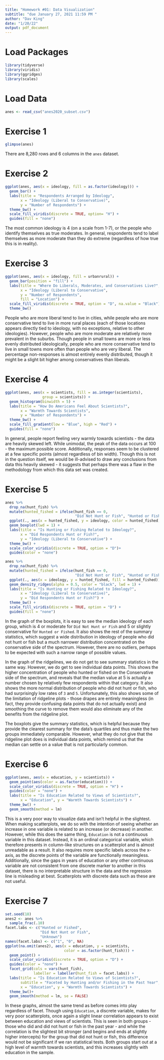 ---
title: "Homework #01: Data Visualization"
subtitle: "due January 27, 2021 11:59 PM "
author: "Dav King"
date: "1/20/22"
output: pdf_document
---

# Load Packages

```{r load-packages, message = FALSE, warning = FALSE}
library(tidyverse) 
library(viridis)
library(ggridges)
library(scales)
``` 

# Load Data
```{r load-data, message = F}
anes <- read_csv("anes2020_subset.csv")
```


# Exercise 1

```{r rows_columns}
glimpse(anes)
```

There are 8,280 rows and 6 columns in the `anes` dataset.

# Exercise 2

```{r ideology_plot, warning = FALSE, message = FALSE}
ggplot(anes, aes(x = ideology, fill = as.factor(ideology))) +
  geom_bar() +
  labs(title = "Respondents Arranged by Ideology",
       x = "Ideology (Liberal to Conservative)",
       y = "Number of Respondents") +
  theme_bw() +
  scale_fill_viridis(discrete = TRUE, option= "H") +
  guides(fill = "none")
```

The most common ideology is 4 (on a scale from 1-7), or the people who identify 
themselves as true moderates. In general, respondents tend to label themselves 
as more moderate than they do extreme (regardless of how true this is in 
reality).

# Exercise 3

```{r ideology_by_location, warning = FALSE}
ggplot(anes, aes(x = ideology, fill = urbanrural)) +
  geom_bar(position = "fill") +
  labs(title = "Where Do Liberals, Moderates, and Conservatives Live?",
       x = "Ideology (Liberal to Conservative",
       y = "Number of Respondents",
       fill = "Location") +
  scale_fill_viridis(discrete = TRUE, option = "D", na.value = "Black") +
  theme_bw()
```

People who are more liberal tend to live in cities, while people who are more 
conservative tend to live in more rural places (each of those locations appears 
directly tied to ideology, with no exceptions, relative to other ideologies). 
However, people who are more moderate are relatively more prevalent in the 
suburbs. Though people in small towns are more or less evenly distributed 
ideologically, people who are more conservative tend to live in small towns more 
often than people who are very liberal. The percentage non-responses is almost 
entirely evenly distributed, though it might be a slight bit higher among 
conservatives than liberals.

# Exercise 4

```{r scientist_feelings, warning = FALSE}
ggplot(anes, aes(x = scientists, fill = as.integer(scientists),
                 group = scientists)) +
  geom_histogram(binwidth = 5) +
  labs(title = "How Do Americans Feel About Scientists?",
       x = "Warmth Towards Scientists",
       y = "Number of Respondents") +
  theme_bw() +
  scale_fill_gradient(low = "Blue", high = "Red") +
  guides(fill = "none")
```

In general, people report feeling very warmly towards scientists - the data are 
heavily skewed left. While unimodal, the peak of the data occurs at 100 - the 
maximum possible score. Additionally, responses seem to be clustered at a few 
specific points (almost regardless of bin width). Though this is not in the 
question itself, we would be ill-advised to draw any conclusions from data this 
heavily skewed - it suggests that perhaps there was a flaw in the methodology 
from which this data set was created.

# Exercise 5

```{r fish_hunt_ideology, warning = FALSE, message = FALSE}
anes %>%
  drop_na(hunt_fish) %>%
  mutate(hunted_fished = ifelse(hunt_fish == 0,
                                "Did Not Hunt or Fish", "Hunted or Fished")) %>%
  ggplot(., aes(x = hunted_fished, y = ideology, color = hunted_fished)) +
  geom_boxplot(lwd = 1) +
  labs(title = "Is Hunting or Fishing Related to Ideology?",
       x = "Did Respondents Hunt or Fish?",
       y = "Ideology (Liberal to Conservative") +
  theme_bw() +
  scale_color_viridis(discrete = TRUE, option = "D")+
  guides(color = "none")
```

```{r ridgline_density_plot, warning = FALSE, message = FALSE}
anes %>%
  drop_na(hunt_fish) %>%
  mutate(hunted_fished = ifelse(hunt_fish == 0,
                                "Did Not Hunt or Fish", "Hunted or Fished")) %>%
  ggplot(., aes(x = ideology, y = hunted_fished, fill = hunted_fished)) +
  geom_density_ridges(alpha = 0.5, color = "black", lwd = 1) +
  labs(title = "Is Hunting or Fishing Related to Ideology?",
       x = "Ideology (Liberal to Conservative)",
       y = "Did Respondents Hunt or Fish?") +
  theme_bw() +
  scale_fill_viridis(discrete = TRUE, option = "D") +
  guides(fill = "none")
```

In the graph of the boxplots, it is easy to see the median ideology of each 
group, which is 4 or moderate for `Did Not Hunt or Fish` and 5 or slightly 
conservative for `Hunted or Fished`. It also shows the rest of the summary 
statistics, which suggest a wide distribution in ideology of people who did not 
hunt or fish but a much narrower distribution concentrated on the conservative 
side of the spectrum. However, there are no outliers, perhaps to be expected 
with such a narrow range of possible values.

In the graph of the ridgelines, we do not get to see summary statistics in the 
same way. However, we do get to see individual data points. This shows the 
higher concentration of people who hunted or fished on the Conservative side of 
the spectrum, and reveals that the median value at 5 is actually a number chosen
by relatively few respondents within that category. It also shows the more 
normal distribution of people who did not hunt or fish, who had surprisingly low
rates of `3` and `5`. Unfortunately, this also shows some of the limitation of 
ridgeline plots - those drapes are entirely meaningless (in fact, they provide 
confusing data points that do not actually exist) and smoothing the curve to 
remove them would also eliminate any of the benefits from the ridgeline plot.

The boxplots give the summary statistics, which is helpful because they provide 
the clearest summary for the data's quartiles and thus make the two groups 
immediately comparable. However, what they do not give that the ridgeline plot 
does is individual data points, which remind us that the median can settle on a 
value that is not particularly common.

# Exercise 6

```{r scientists_vs_education, warning = FALSE, message = FALSE}
ggplot(anes, aes(x = education, y = scientists)) +
  geom_point(aes(color = as.factor(education))) +
  scale_color_viridis(discrete = TRUE, option = "H") +
  guides(color = "none") +
  labs(title = "Is Education Related to Views of Scientists?",
       x = "Education", y = "Warmth Towards Scientists") +
  theme_bw() +
  geom_smooth(method = lm)
```
This is a very poor way to visualize data and isn't helpful in the slightest. 
When making scatterplots, we do so with the intention of seeing whether an 
increase in one variable is related to an increase (or decrease) in another. 
However, while this does the same thing, `Education` is not a continuous 
variable in this dataset. Instead, it is an ordinal categorical variable, which 
therefore presents in column-like structures on a scatterplot and is almost 
unreadable as a result. It also requires more specific labels across the x-axis,
as the discrete points of the variable are functionally meaningless. 
Additionally, since the gaps in years of education or any other continuous 
variable are not consistent from one discrete marker to another in this dataset,
there is no interpretable structure in the data and the regression line is 
misleading at best. Scatterplots with discrete data such as these are not 
useful.

# Exercise 7

```{r education_scientists_hunting, warning = FALSE, message = FALSE}
set.seed(18)
anes2 <- anes %>%
  sample_frac(.10)
facet.labs <- c("Hunted or Fished",
                "Did Not Hunt or Fish",
                "Unknown")
names(facet.labs) <- c("1", "0", NA)
ggplot(na.omit(anes2), aes(x = education, y = scientists,
                           color = as.factor(hunt_fish))) +
  geom_point() +
  scale_color_viridis(discrete = TRUE, option = "D") +
  guides(color = "none") +
  facet_grid(cols = vars(hunt_fish),
             labeller = labeller(hunt_fish = facet.labs)) +
  labs(title = "Is Education Related to Views of Scientists?",
       subtitle = "Faceted by Hunting and/or Fishing in the Past Year",
       x = "Education", y = "Warmth Towards Scientists") +
  theme_bw()+
  geom_smooth(method = lm, se = FALSE)
```

In these graphs, almost the same trend as before comes into play regardless of
facet. Though using `Education`, a discrete variable, makes for very poor
scatterplots, once again a slight linear correlation appears to exist between
education and views of scientists. This is seen in both groups - those who did
and did not hunt or fish in the past year - and while the correlation is the
slightest bit stronger (and begins and ends at slightly higher intercepts) for
the group that did not hunt or fish, this difference would not be significant if
we ran statistical tests. Both groups start out at a high level of warmth
towards scientists, and this increases slightly with education in the sample.